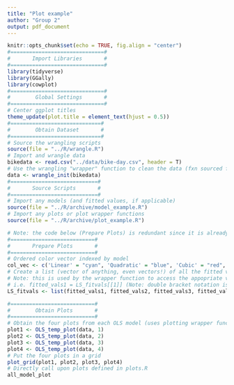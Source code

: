 ```yaml
---
title: "Plot example"
author: "Group 2"
output: pdf_document
---
```


```r
knitr::opts_chunk$set(echo = TRUE, fig.align = "center")
#==============================#
#       Import Libraries       #
#==============================#
library(tidyverse)
library(GGally)
library(cowplot)
#==============================#
#        Global Settings       #
#==============================#
# Center ggplot titles
theme_update(plot.title = element_text(hjust = 0.5))
#=============================#
#        Obtain Dataset       #
#=============================#
# Source the wrangling scripts
source(file = "../R/wrangle.R")
# Import and wrangle data
bikedata <- read.csv("../data/bike-day.csv", header = T)
# Use the wrangling "wrapper" function to clean the data (fxn sourced from wrangle.R)
data <- wrangle_init(bikedata)
#============================#
#       Source Scripts       #
#============================#
# Import any models (and fitted values, if applicable)
source(file = "../R/archive/model_example.R")
# Import any plots or plot wrapper functions
source(file = "../R/archive/plot_example.R")
```

```r
# Note: the code below (Prepare Plots) is redundant since it is already sourced in "plot.R". However, it is a prerequisite to run the code below before using the OLS_temp_plot function since it depends on them being there already. So, code below is just for demonstration
#===========================#
#       Prepare Plots       #
#===========================#
# Ordered color vector indexed by model
col_vec <- c('Linear' = "cyan", 'Quadratic' = "blue", 'Cubic' = "red", 'Quartic' = 'black')
# Create a list (vector of anything, even vectors!) of all the fitted values indexed by model
# Note: this is used by the wrapper function to access the appopriate vector of fitted values.
# i.e. fitted_vals1 = LS_fitvals[[1]] (Note: double bracket notation is for accessing lists as opposed to vectors)
LS_fitvals <- list(fitted_vals1, fitted_vals2, fitted_vals3, fitted_vals4) 

#===========================#
#        Obtain Plots       #
#===========================#
# Obtain the four plots from each OLS model (uses plotting wrapper function found in plot.R)
plot1 <- OLS_temp_plot(data, 1)
plot2 <- OLS_temp_plot(data, 2)
plot3 <- OLS_temp_plot(data, 3)
plot4 <- OLS_temp_plot(data, 4)
# Put the four plots in a grid
plot_grid(plot1, plot2, plot3, plot4)
# Directly call upon plots defined in plots.R
all_model_plot
```


